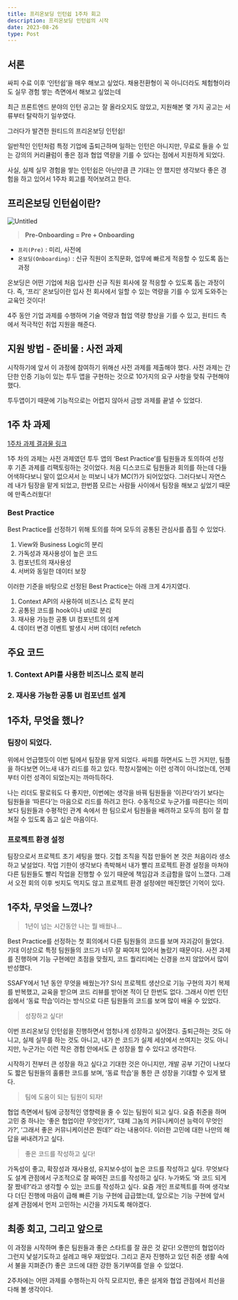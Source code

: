 ```yaml
---
title: 프리온보딩 인턴쉽 1주차 회고
description: 프리온보딩 인턴쉽의 시작
date: 2023-08-26
type: Post
---
```


## 서론

싸피 수료 이후 ‘인턴쉽’을 매우 해보고 싶었다. 채용전환형이 꼭 아니더라도 체험형이라도 실무 경험 쌓는 측면에서 해보고 싶었는데

최근 프론트엔드 분야의 인턴 공고는 잘 올라오지도 않았고, 지원해본 몇 가지 공고는 서류부터 탈락하기 일쑤였다.

그러다가 발견한 원티드의 프리온보딩 인턴쉽!

일반적인 인턴처럼 특정 기업에 출퇴근하며 일하는 인턴은 아니지만, 무료로 들을 수 있는 강의의 커리큘럼이 좋은 점과 협업 역량을 기를 수 있다는 점에서 지원하게 되었다.

사실, 실제 실무 경험을 쌓는 인턴쉽은 아닌만큼 큰 기대는 안 했지만 생각보다 좋은 경험을 하고 있어서 1주차 회고를 적어보려고 한다.

## 프리온보딩 인턴쉽이란?

![Untitled](%E1%84%91%E1%85%B3%E1%84%85%E1%85%B5%E1%84%8B%E1%85%A9%E1%86%AB%E1%84%87%E1%85%A9%E1%84%83%E1%85%B5%E1%86%BC%20%E1%84%8B%E1%85%B5%E1%86%AB%E1%84%90%E1%85%A5%E1%86%AB%E1%84%89%E1%85%B1%E1%86%B8%201%E1%84%8C%E1%85%AE%E1%84%8E%E1%85%A1%20%E1%84%92%E1%85%AC%E1%84%80%E1%85%A9%20afbe53ab3a4946a597f6b3922143778d/Untitled.png)

> **Pre-Onboarding = Pre + Onboarding**

- `프리(Pre)` : 미리, 사전에
- `온보딩(Onboarding)` : 신규 직원이 조직문화, 업무에 빠르게 적응할 수 있도록 돕는 과정

온보딩은 어떤 기업에 처음 입사한 신규 직원 회사에 잘 적응할 수 있도록 돕는 과정이다. 즉, ‘프리’ 온보딩이란 입사 전 회사에서 일할 수 있는 역량을 기를 수 있게 도와주는 교육인 것이다!

4주 동안 기업 과제를 수행하며 기술 역량과 협업 역량 향상을 기를 수 있고, 원티드 측에서 적극적인 취업 지원을 해준다.

## 지원 방법 - 준비물 : 사전 과제

시작하기에 앞서 이 과정에 참여하기 위해선 사전 과제를 제출해야 했다. 사전 과제는 간단한 인증 기능이 있는 투두 앱을 구현하는 것으로 10가지의 요구 사항을 맞춰 구현해야 했다.

투두앱이기 때문에 기능적으로는 어렵지 않아서 금방 과제를 끝낼 수 있었다.

## 1주 차 과제

[1주차 과제 결과물 링크](https://github.com/wanted-pre-onboarding-fe-team13/pre-onboarding-12th-1-13)

1주 차의 과제는 사전 과제였던 투두 앱의 ‘Best Practice’를 팀원들과 토의하여 선정 후 기존 과제를 리팩토링하는 것이었다. 처음 디스코드로 팀원들과 회의를 하는데 다들 어색하다보니 말이 없으셔서 눈 떠보니 내가 MC(?)가 되어있었다. 그러다보니 자연스레 내가 팀장을 맡게 되었고, 한번쯤 모르는 사람들 사이에서 팀장을 해보고 싶었기 때문에 만족스러웠다!

### Best Practice

Best Practice를 선정하기 위해 토의를 하며 모두의 공통된 관심사를 좁힐 수 있었다.

1. View와 Business Logic의 분리
2. 가독성과 재사용성이 높은 코드
3. 컴포넌트의 재사용성
4. 서버와 동일한 데이터 보장

이러한 기준을 바탕으로 선정된 Best Practice는 아래 크게 4가지였다.

1. Context API의 사용하여 비즈니스 로직 분리
2. 공통된 코드를 hook이나 util로 분리
3. 재사용 가능한 공통 UI 컴포넌트의 설계
4. 데이터 변경 이벤트 발생시 서버 데이터 refetch

## 주요 코드

### 1. Context API를 사용한 비즈니스 로직 분리

### 2. 재사용 가능한 공통 UI 컴포넌트 설계

## 1주차, 무엇을 했나?

### 팀장이 되었다.

위에서 언급했듯이 이번 팀에서 팀장을 맡게 되었다. 싸피를 하면서도 느낀 거지만, 팀플을 하다보면 어느새 내가 리드를 하고 있다. 학창시절에는 이런 성격이 아니었는데, 언제부터 이런 성격이 되었는지는 까마득하다.

나는 리더도 팔로워도 다 좋지만, 이번에는 생각을 바꿔 팀원들을 ‘이끈다’라기 보다는 팀원들을 ‘따른다’는 마음으로 리드를 하려고 한다. 수동적으로 누군가를 따른다는 의미보다 팀원들과 수평적인 관계 속에서 한 팀으로서 팀원들을 배려하고 모두의 힘이 잘 합쳐질 수 있도록 돕고 싶은 마음이다.

### 프로젝트 환경 설정

팀장으로서 프로젝트 초기 세팅을 했다. 깃헙 조직을 직접 만들어 본 것은 처음이라 생소하고 낯설었다. 작업 기한이 생각보다 촉박해서 내가 빨리 프로젝트 환경 설정을 마쳐야 다른 팀원들도 빨리 작업을 진행할 수 있기 때문에 책임감과 조급함을 많이 느꼈다. 그래서 오전 회의 이후 씻지도 먹지도 않고 프로젝트 환경 설정에만 매진했던 기억이 있다.

## 1주차, 무엇을 느꼈나?

> 1년이 넘는 시간동안 나는 뭘 배웠나…

Best Practice를 선정하는 첫 회의에서 다른 팀원들의 코드를 보며 자괴감이 들었다. 기대 이상으로 특정 팀원들의 코드가 너무 잘 짜여져 있어서 놀랐기 때문이다. 사전 과제를 진행하며 기능 구현에만 초점을 맞췄지, 코드 퀄리티에는 신경을 쓰지 않았어서 많이 반성했다.

SSAFY에서 1년 동안 무엇을 배웠는가? SI식 프로젝트 생산으로 기능 구현의 자기 복제를 반복했고, 교육을 받으며 코드 리뷰를 받아본 적이 단 한번도 없다. 그래서 이번 인턴쉽에서 ‘동료 학습’이라는 방식으로 다른 팀원들의 코드를 보며 많이 배울 수 있었다.

> 성장하고 싶다!

이번 프리온보딩 인턴쉽을 진행하면서 엄청나게 성장하고 싶어졌다. 출퇴근하는 것도 아니고, 실제 실무를 하는 것도 아니고, 내가 쓴 코드가 실제 세상에서 쓰여지는 것도 아니지만, 누군가는 이런 작은 경험 안에서도 큰 성장을 할 수 있다고 생각한다.

시작하기 전부터 큰 성장을 하고 싶다고 기대한 것은 아니지만, 개발 공부 기간이 나보다도 짧은 팀원들의 훌륭한 코드를 보며, ‘동료 학습’을 통한 큰 성장을 기대할 수 있게 됐다.

> 팀에 도움이 되는 팀원이 되자!

협업 측면에서 팀에 긍정적인 영향력을 줄 수 있는 팀원이 되고 싶다. 요즘 취준을 하며 고민 중 하나는 ‘좋은 협업이란 무엇인가?’, ‘대체 그놈의 커뮤니케이션 능력이 무엇인가?’, ‘그래서 좋은 커뮤니케이션은 뭔데?’ 라는 내용이다. 이러한 고민에 대한 나만의 해답을 써내려가고 싶다.

> 좋은 코드를 작성하고 싶다!

가독성이 좋고, 확장성과 재사용성, 유지보수성이 높은 코드를 작성하고 싶다. 무엇보다도 설계 관점에서 구조적으로 잘 짜여진 코드를 작성하고 싶다. 누가봐도 ‘와 코드 되게 잘 짰네?’라고 생각할 수 있는 코드를 작성하고 싶다. 요즘 개인 프로젝트를 하며 생각보다 더딘 진행에 마음이 급해 빠른 기능 구현에 급급했는데, 앞으로는 기능 구현에 앞서 설계 관점에서 먼저 고민하는 시간을 가지도록 해야겠다.

## 최종 회고, 그리고 앞으로

이 과정을 시작하며 좋은 팀원들과 좋은 스타트를 잘 끊은 것 같다! 오랜만의 협업이라 그런지 낯설기도하고 설레고 매우 재밌었다. 그리고 혼자 진행하고 있던 취준 생활 속에서 불을 지펴준(?) 좋은 코드에 대한 강한 동기부여를 얻을 수 있었다.

2주차에는 어떤 과제를 수행하는지 아직 모르지만, 좋은 설게와 협업 관점에서 최선을 다해 볼 생각이다.
